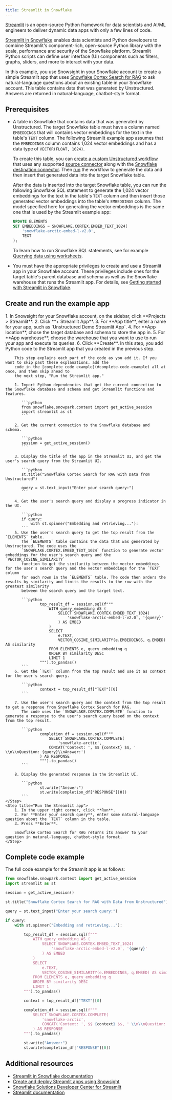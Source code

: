 ```yaml
---
title: Streamlit in Snowflake
---
```


[Streamlit](https://streamlit.io/) is an open-source Python framework for data scientists and AI/ML engineers to 
deliver dynamic data apps with only a few lines of code.

[Streamlit in Snowflake](https://www.snowflake.com/en/product/features/streamlit-in-snowflake/) enables data scientists 
and Python developers to combine Streamlit's component-rich, open-source Python library with the scale, performance and 
security of the Snowflake platform. Streamlit Python scripts can define user interface (UI) components such as 
filters, graphs, sliders, and more to interact with your data.

In this example, you use Snowsight in your Snowflake account to create a simple Streamlit app that uses 
[Snowflake Cortex Search for RAG](https://docs.snowflake.com/user-guide/snowflake-cortex/cortex-search/cortex-search-overview) 
to ask natural-language questions about an existing table in your Snowflake account. This table 
contains data that was generated by Unstructured. Answers are returned in natural-language, 
chatbot-style format.

## Prerequisites

- A table in Snowflake that contains data that was generated by Unstructured. The 
  target Snowflake table must have a column named `EMBEDDINGS` that will contains vector embeddings for the text in the table's `TEXT` column. 
  The following Streamlit example app assumes that the `EMBEDDINGS` column contains 1,024 vector embeddings and has a data type of `VECTOR(FLOAT, 1024)`.

  To create this table, you can [create a custom Unstructured workflow](/ui/workflows#create-a-custom-workflow) 
  that uses any supported [source connector](/ui/sources/overview) along with the 
  [Snowflake destination connector](/ui/destinations/snowflake). Then 
  [run](/ui/workflows#edit%2C-delete%2C-or-run-a-workflow) the workflow to 
  generate the data and then insert that generated data into the target Snowflake table.

  After the data is inserted into the target Snowflake table, you can run the following Snowflake SQL statement to 
  generate the 1,024 vector embeddings for the text in the table's `TEXT` column and then insert those generated vector 
  embeddings into the table's `EMBEDDINGS` column. The model specified here for generating the vector embeddings is the 
  same one that is used by the Streamlit example app:

  ```sql
  UPDATE ELEMENTS
  SET EMBEDDINGS = SNOWFLAKE.CORTEX.EMBED_TEXT_1024(
      'snowflake-arctic-embed-l-v2.0', 
      TEXT
  );
  ```

  To learn how to run Snowflake SQL statements, see for example 
  [Querying data using worksheets](https://docs.snowflake.com/user-guide/ui-snowsight-query).

- You must have the appropriate privileges to create and use a Streamlit app in your Snowflake account. These 
  privileges include ones for the target table's parent database and schema as well as the Snowflake warehouse that 
  runs the Streamlit app. For details, see 
  [Getting started with Streamlit in Snowflake](https://docs.snowflake.com/developer-guide/streamlit/getting-started).

## Create and run the example app

<Steps>
    <Step title="Create the Streamlit app">
        1. In Snowsight for your Snowflake account, on the sidebar, click **Projects > Streamlit**.
        2. Click **+ Streamlit App**.
        3. For **App title**, enter a name for your app, such as `Unstructured Demo Streamlit App`.
        4. For **App location**, chose the target database and schema to store the app in.
        5. For **App warehouse**, choose the warehouse that you want to use to run your app and execute its queries.
        6. Click **Create**.
    </Step>
    <Step title="Add code to the Streamlit app">
        In this step, you add Python code to the Streamlit app that you created in the previous step. 

        This step explains each part of the code as you add it. If you want to skip past these explanations, add the 
        code in the [complete code example](#complete-code-example) all at once, and then skip ahead to 
        the next step, "Run the Streamlit app."

        1. Import Python dependencies that get the current connection to the Snowflake database and schema and get Streamlit functions and features. 

           ```python
           from snowflake.snowpark.context import get_active_session
           import streamlit as st
           ```

        2. Get the current connection to the Snowflake database and schema. 

           ```python
           session = get_active_session() 
           ```

        3. Display the title of the app in the Streamlit UI, and get the user's search query from the Streamlit UI. 

           ```python
           st.title("Snowflake Cortex Search for RAG with Data from Unstructured")

           query = st.text_input("Enter your search query:")
           ```
        
        4. Get the user's search query and display a progress indicator in the UI.

           ```python
           if query:
               with st.spinner("Embedding and retrieving..."):
           ```     
        5. Use the user's search query to get the top result from the `ELEMENTS` table. 
           The `ELEMENTS` table contains the data that was generated by Unstructured. The code uses the
           `SNOWFLAKE.CORTEX.EMBED_TEXT_1024` function to generate vector embeddings for the user's search query and the `VECTOR_COSINE_SIMILARITY`
           function to get the similarity between the vector embeddings for the user's search query and the vector embeddings for the `TEXT` column 
           for each rown in the `ELEMENTS` table. The code then orders the results by similarity and limits the results to the row with the greatest similarity
           between the search query and the target text.
    
           ```python
                   top_result_df = session.sql(f"""
                       WITH query_embedding AS (
                           SELECT SNOWFLAKE.CORTEX.EMBED_TEXT_1024(
                               'snowflake-arctic-embed-l-v2.0', '{query}'
                           ) AS EMBED
                       )
                       SELECT 
                           e.TEXT,
                           VECTOR_COSINE_SIMILARITY(e.EMBEDDINGS, q.EMBED) AS similarity
                       FROM ELEMENTS e, query_embedding q
                       ORDER BY similarity DESC
                       LIMIT 1
                   """).to_pandas()
           ```
        6. Get the `TEXT` column from the top result and use it as context for the user's search query. 

           ```python
                   context = top_result_df["TEXT"][0]
           ```

        7. Use the user's search query and the context from the top result to get a response from Snowflake Cortex Search for RAG.
           The code uses the `SNOWFLAKE.CORTEX.COMPLETE` function to generate a response to the user's search query based on the context from the top result.

           ```python
                   completion_df = session.sql(f"""
                       SELECT SNOWFLAKE.CORTEX.COMPLETE(
                           'snowflake-arctic',
                       CONCAT('Context: ', $$ {context} $$, ' \\n\\nQuestion: {query}\\nAnswer:')
                   ) AS RESPONSE
                   """).to_pandas()
           ```

        8. Display the generated response in the Streamlit UI.

           ```python
                   st.write("Answer:")
                   st.write(completion_df["RESPONSE"][0])
           ```
    </Step>
    <Step title="Run the Streamlit app">
        1. In the upper right corner, click **Run**.
        2. For **Enter your search query**, enter some natural-language question about the `TEXT` column in the table.
        3. Press **Enter**.
        
        Snowflake Cortex Search for RAG returns its answer to your question in natural-language, chatbot-style format.
    </Step>
</Steps>

## Complete code example

The full code example for the Streamlit app is as follows:

```python
from snowflake.snowpark.context import get_active_session
import streamlit as st

session = get_active_session()

st.title("Snowflake Cortex Search for RAG with Data from Unstructured")

query = st.text_input("Enter your search query:")

if query:
    with st.spinner("Embedding and retrieving..."):

        top_result_df = session.sql(f"""
            WITH query_embedding AS (
                SELECT SNOWFLAKE.CORTEX.EMBED_TEXT_1024(
                    'snowflake-arctic-embed-l-v2.0', '{query}'
                ) AS EMBED
            )
            SELECT 
                e.TEXT,
                VECTOR_COSINE_SIMILARITY(e.EMBEDDINGS, q.EMBED) AS similarity
            FROM ELEMENTS e, query_embedding q
            ORDER BY similarity DESC
            LIMIT 1
        """).to_pandas()

        context = top_result_df["TEXT"][0]

        completion_df = session.sql(f"""
            SELECT SNOWFLAKE.CORTEX.COMPLETE(
                'snowflake-arctic',
                CONCAT('Context: ', $$ {context} $$, ' \\n\\nQuestion: {query}\\nAnswer:')
            ) AS RESPONSE
        """).to_pandas()

        st.write("Answer:")
        st.write(completion_df["RESPONSE"][0])
```

## Additional resources

- [Streamlit in Snowflake documentation](https://docs.snowflake.com/developer-guide/streamlit/about-streamlit)
- [Create and deploy Streamlit apps using Snowsight](https://docs.snowflake.com/developer-guide/streamlit/create-streamlit-ui)
- [Snowflake Solutions Developer Center for Streamlit](https://www.snowflake.com/en/developers/solutions-center/?tags=technology%2Fstreamlit)
- [Streamlit documentation](https://docs.streamlit.io/)

